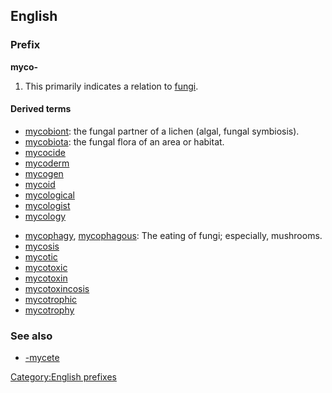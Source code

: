 ==English==

===Prefix===
'''myco-'''

# {{biology}} This primarily indicates a relation to [[fungi]].

====Derived terms====
{{rel-top|terms that begin with ''myco-''}}
* [[mycobiont]]: the fungal partner of a lichen (algal, fungal symbiosis).
* [[mycobiota]]: the fungal flora of an area or habitat.
* [[mycocide]]
* [[mycoderm]]
* [[mycogen]]
* [[mycoid]]
* [[mycological]]
* [[mycologist]]
* [[mycology]]
{{rel-mid}}
* [[mycophagy]], [[mycophagous]]: The eating of fungi; especially, mushrooms.
* [[mycosis]]
* [[mycotic]]
* [[mycotoxic]]
* [[mycotoxin]]
* [[mycotoxincosis]]
* [[mycotrophic]]
* [[mycotrophy]]
{{rel-bottom}}

===See also===
* [[-mycete]]

[[Category:English prefixes]]